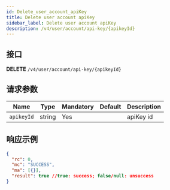 ```yaml
---
id: Delete_user_account_apiKey
title: Delete user account apiKey
sidebar_label: Delete user account apiKey
description: /v4/user/account/api-key/{apikeyId}
---
```


## 接口

**DELETE** `/v4/user/account/api-key/{apikeyId}`

## 请求参数

| Name       | Type   | Mandatory | Default | Description |
| ---------- | ------ | --------- | ------- | ----------- |
| `apikeyId` | string | Yes       |         | apiKey id   |

## 响应示例

```json
{
  "rc": 0,
  "mc": "SUCCESS",
  "ma": [{}],
  "result": true //true: success; false/null: unsuccess
}
```
